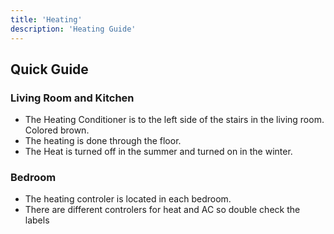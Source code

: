 ```yaml
---
title: 'Heating'
description: 'Heating Guide'
---
```


## Quick Guide

### Living Room and Kitchen
- The Heating Conditioner is to the left side of the stairs in the living room. Colored brown.
- The heating is done through the floor.
- The Heat is turned off in the summer and turned on in the winter.

### Bedroom
- The heating controler is located in each bedroom.
- There are different controlers for heat and AC so double check the labels 

